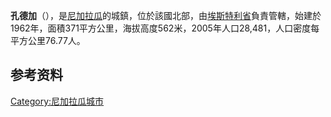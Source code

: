 {{Infobox settlement
|name                   = Condega
|settlement_type        = Municipality<!--For Town or Village (Leave blank for the default City)-->
|other_name             =
|native_name            = <!-- for cities whose native name is not in English -->
|image_skyline          = 
|imagesize              = 
|image_caption          = 
|image_map              = 
|mapsize                = 
|map_caption            = 
|pushpin_map            = Nicaragua<!-- the name of a location map as per http://en.wikipedia.org/wiki/Template:Location_map -->
|pushpin_label_position = right
|pushpin_mapsize        = 250
|pushpin_map_caption    = Location in Nicaragua
|subdivision_type       = 国家
|subdivision_name       = {{flag|Nicaragua}}
|subdivision_type1      = {{tsl|en|Departments of Nicaragua||省}}
|subdivision_name1      = [[埃斯特利省|埃斯特利省]]
|subdivision_type2      = 
|subdivision_name2      = 
|government_type        =
|leader_title           = 市长
|leader_name            = Jairo Arce Avilés
|area_total_km2         = 371<!-- ALL fields dealing with a measurements are subject to automatic unit conversion-->
|area_land_km2          = <!--See table @ Template:Infobox settlement for details on automatic unit conversion-->
|area_water_km2         =
|population_as_of               = 2020 estimate
|population_footnotes           = <ref>[https://www.citypopulation.de/en/nicaragua/admin/ Citypopulation.de] Population of departments and municipalities in Nicaragua</ref>
|population_note                =
|population_total               = 31086
|population_density_km2         = auto
|population_density_sq_mi       =
|population_metro               =
|population_urban               = 11836
|timezone               = 
|utc_offset             = 
|timezone_DST           = 
|utc_offset_DST         = 
|coordinates            = {{coord|13|21|N|86|24|W|region:NI|display=inline}}
|website                = 
|footnotes              = 
}}
'''孔德加'''（{{lang-es|Condega}}），是[[尼加拉瓜|尼加拉瓜]]的城鎮，位於該國北部，由[[埃斯特利省|埃斯特利省]]負責管轄，始建於1962年，面積371平方公里，海拔高度562米，2005年人口28,481，人口密度每平方公里76.77人。

==参考资料==
{{refs}}

{{Authority control}}
{{Nicaragua-geo-stub}}
[[Category:尼加拉瓜城市|Category:尼加拉瓜城市]]